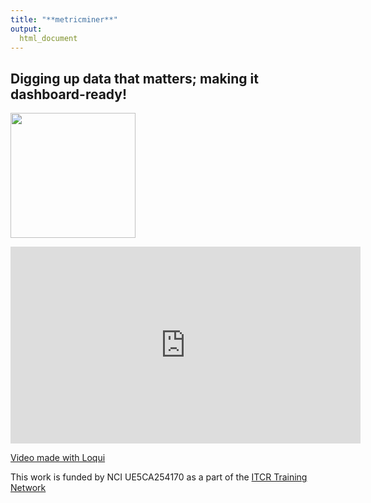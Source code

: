 ```yaml
---
title: "**metricminer**"
output:
  html_document
---
```


## Digging up data that matters; making it dashboard-ready!

<img src = "resources/images/metricminer-gnome.png" width = 200>


<iframe width="560" height="315" src="https://www.youtube.com/embed/YkYnni-WuaQ?si=dcx_EM-GrtnKUxmb" title="YouTube video player" frameborder="0" allow="accelerometer; autoplay; clipboard-write; encrypted-media; gyroscope; picture-in-picture; web-share" allowfullscreen></iframe>

[Video made with Loqui](https://loqui.fredhutch.org/)

This work is funded by NCI UE5CA254170 as a part of the [ITCR Training Network](https://www.itcrtraining.org/)

<!-- Google tag (gtag.js) -->
<script async src="https://www.googletagmanager.com/gtag/js?id=G-951TGMSPH7"></script>
<script>
  window.dataLayer = window.dataLayer || [];
  function gtag(){dataLayer.push(arguments);}
  gtag('js', new Date());

  gtag('config', 'G-951TGMSPH7');
</script>
